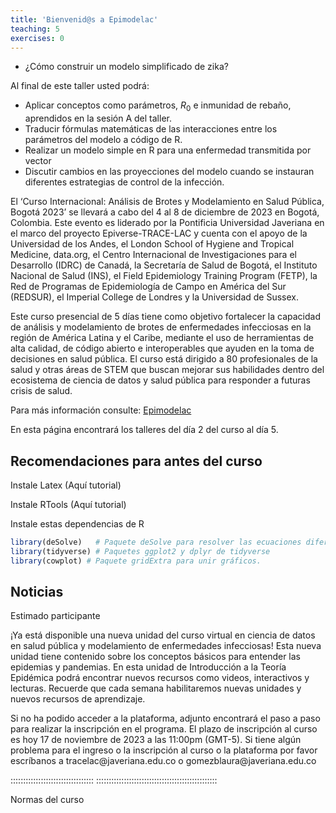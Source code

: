 ```yaml
---
title: 'Bienvenid@s a Epimodelac'
teaching: 5
exercises: 0
---
```


:::::::::::::::::::::::::::::::::::::: questions 
 
- ¿Cómo construir un modelo simplificado de zika?
 

::::::::::::::::::::::::::::::::::::::::::::::::

::::::::::::::::::::::::::::::::::::: objectives

Al final de este taller usted podrá:

-	Aplicar conceptos como parámetros, $R_0$ e inmunidad de rebaño, aprendidos en la sesión A del taller.
- Traducir fórmulas matemáticas de las interacciones entre los parámetros del modelo a código de R.
-	Realizar un modelo simple en R para una enfermedad transmitida por vector
-	Discutir cambios en las proyecciones del modelo cuando se instauran diferentes estrategias de control de la infección.

::::::::::::::::::::::::::::::::::::::::::::::::

El ‘Curso Internacional: Análisis de Brotes y Modelamiento en Salud Pública, Bogotá 2023’ se llevará a cabo del 4 al 8 de diciembre de 2023 en Bogotá, Colombia. Este evento es liderado por la Pontificia Universidad Javeriana en el marco del proyecto Epiverse-TRACE-LAC y cuenta con el apoyo de la Universidad de los Andes, el London School of Hygiene and Tropical Medicine, data.org, el Centro Internacional de Investigaciones para el Desarrollo (IDRC) de Canadá, la Secretaría de Salud de Bogotá, el Instituto Nacional de Salud (INS), el Field Epidemiology Training Program (FETP), la Red de Programas de Epidemiología de Campo en América del Sur (REDSUR), el Imperial College de Londres y la Universidad de Sussex. 


Este curso presencial de 5 días tiene como objetivo fortalecer la capacidad de análisis y modelamiento de brotes de enfermedades infecciosas en la región de América Latina y el Caribe, mediante el uso de herramientas de alta calidad, de código abierto e interoperables que ayuden en la toma de decisiones en salud pública. El curso está dirigido a 80 profesionales de la salud y otras áreas de STEM que buscan mejorar sus habilidades dentro del ecosistema de ciencia de datos y salud pública para responder a futuras crisis de salud.

Para más información consulte: [Epimodelac](https://epimodelac.com/)

En esta página encontrará los talleres del día 2 del curso al día 5. 

::::::::::::::::::::::::::::::::::::: Challenge

## Recomendaciones para antes del curso

Instale Latex (Aquí tutorial)

Instale RTools (Aquí tutorial)

Instale estas dependencias de R

```r
library(deSolve)   # Paquete deSolve para resolver las ecuaciones diferenciales
library(tidyverse) # Paquetes ggplot2 y dplyr de tidyverse
library(cowplot) # Paquete gridExtra para unir gráficos.
```

:::::::::::::::::::::::::::::::::


## Noticias

Estimado participante

¡Ya está disponible una nueva unidad del curso virtual en ciencia de datos en salud pública y modelamiento de enfermedades infecciosas! Esta nueva unidad tiene contenido sobre los conceptos básicos para entender las epidemias y pandemias. En esta unidad de Introducción a la Teoría Epidémica podrá encontrar nuevos recursos como videos, interactivos y lecturas. Recuerde que cada semana habilitaremos nuevas unidades y nuevos recursos de aprendizaje. 

Si no ha podido acceder a la plataforma, adjunto encontrará el paso a paso para realizar la inscripción en el programa. El plazo de inscripción al curso es hoy 17 de noviembre de 2023 a las 11:00pm (GMT-5). Si tiene algún problema para el ingreso o la inscripción al curso o la plataforma por favor escríbanos a  tracelac@javeriana.edu.co o gomezblaura@javeriana.edu.co 

:::::::::::::::::::::::::::::::::
::::::::::::::::::::::::::::::::::::::::::::::::





::::::::::::::::::::::::::::::::::::: keypoints 

Normas del curso

::::::::::::::::::::::::::::::::::::::::::::::::

